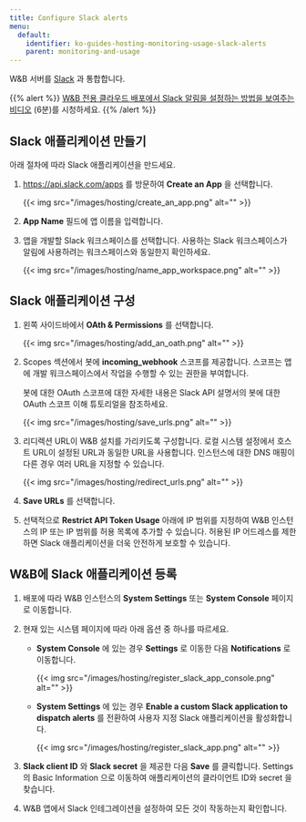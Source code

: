 ```yaml
---
title: Configure Slack alerts
menu:
  default:
    identifier: ko-guides-hosting-monitoring-usage-slack-alerts
    parent: monitoring-and-usage
---
```


W&B 서버를 [Slack](https://slack.com/) 과 통합합니다.

{{% alert %}}
[W&B 전용 클라우드 배포에서 Slack 알림을 설정하는 방법을 보여주는 비디오](https://www.youtube.com/watch?v=JmvKb-7u-oU) (6분)를 시청하세요.
{{% /alert %}}

## Slack 애플리케이션 만들기

아래 절차에 따라 Slack 애플리케이션을 만드세요.

1. https://api.slack.com/apps 를 방문하여 **Create an App** 을 선택합니다.

    {{< img src="/images/hosting/create_an_app.png" alt="" >}}

2. **App Name** 필드에 앱 이름을 입력합니다.
3. 앱을 개발할 Slack 워크스페이스를 선택합니다. 사용하는 Slack 워크스페이스가 알림에 사용하려는 워크스페이스와 동일한지 확인하세요.

    {{< img src="/images/hosting/name_app_workspace.png" alt="" >}}

## Slack 애플리케이션 구성

1. 왼쪽 사이드바에서 **OAth & Permissions** 를 선택합니다.

    {{< img src="/images/hosting/add_an_oath.png" alt="" >}}

2. Scopes 섹션에서 봇에 **incoming_webhook** 스코프를 제공합니다. 스코프는 앱에 개발 워크스페이스에서 작업을 수행할 수 있는 권한을 부여합니다.

    봇에 대한 OAuth 스코프에 대한 자세한 내용은 Slack API 설명서의 봇에 대한 OAuth 스코프 이해 튜토리얼을 참조하세요.

    {{< img src="/images/hosting/save_urls.png" alt="" >}}

3. 리디렉션 URL이 W&B 설치를 가리키도록 구성합니다. 로컬 시스템 설정에서 호스트 URL이 설정된 URL과 동일한 URL을 사용합니다. 인스턴스에 대한 DNS 매핑이 다른 경우 여러 URL을 지정할 수 있습니다.

    {{< img src="/images/hosting/redirect_urls.png" alt="" >}}

4. **Save URLs** 를 선택합니다.
5. 선택적으로 **Restrict API Token Usage** 아래에 IP 범위를 지정하여 W&B 인스턴스의 IP 또는 IP 범위를 허용 목록에 추가할 수 있습니다. 허용된 IP 어드레스를 제한하면 Slack 애플리케이션을 더욱 안전하게 보호할 수 있습니다.

## W&B에 Slack 애플리케이션 등록

1. 배포에 따라 W&B 인스턴스의 **System Settings** 또는 **System Console** 페이지로 이동합니다.

2. 현재 있는 시스템 페이지에 따라 아래 옵션 중 하나를 따르세요.

    - **System Console** 에 있는 경우 **Settings** 로 이동한 다음 **Notifications** 로 이동합니다.

      {{< img src="/images/hosting/register_slack_app_console.png" alt="" >}}

    - **System Settings** 에 있는 경우 **Enable a custom Slack application to dispatch alerts** 를 전환하여 사용자 지정 Slack 애플리케이션을 활성화합니다.

      {{< img src="/images/hosting/register_slack_app.png" alt="" >}}

3. **Slack client ID** 와 **Slack secret** 을 제공한 다음 **Save** 를 클릭합니다. Settings 의 Basic Information 으로 이동하여 애플리케이션의 클라이언트 ID와 secret 을 찾습니다.

4. W&B 앱에서 Slack 인테그레이션을 설정하여 모든 것이 작동하는지 확인합니다.

